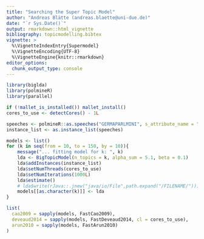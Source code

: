 ```yaml
---
title: "Searching the Super Topic Model"
author: "Andreas Blätte (andreas.blaette@uni-due.de)"
date: "`r Sys.Date()`"
output: rmarkdown::html_vignette
bibliography: topicmodelling.bibtex
vignette: >
  %\VignetteIndexEntry{Supermodel}
  %\VignetteEncoding{UTF-8}
  %\VignetteEngine{knitr::rmarkdown}
editor_options: 
  chunk_output_type: console
---
```




```r
library(biglda)
library(polmineR)
library(parallel)
```

```r
if (!mallet_is_installed()) mallet_install()
cores_to_use <- detectCores() - 1L
```

```r
speeches <- polmineR::as.speeches("GERMAPARLMINI", s_attribute_name = "speaker")
instance_list <- as.instance_list(speeches)
```

```r
models <- list()
for (k in seq(from = 10, to = 150, by = 10)){
    message("... fitting model for k: ", k)
    lda <- BigTopicModel(n_topics = k, alpha_sum = 5.1, beta = 0.1)
    lda$addInstances(instance_list)
    lda$setNumThreads(cores_to_use)
    lda$setNumIterations(1000L)
    lda$estimate()
    # lda$write(rJava::.jnew("java/io/File",path.expand("/FILENAME/")))
    models[[as.character(k)]] <- lda
}
```

```r
list(
  cao2009 = sapply(models, FastCao2009),
  deveaud2014 = sapply(models, FastDeveaud2014, cl = cores_to_use),
  arun2010 = sapply(models, FastArun2010)
)
```